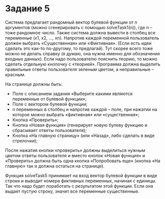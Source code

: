# Задание 5

Система предлагает рандомный вектор булевой функции от n аргументов (можно сгенерировать с помощью solveTask1(n)), где n – тоже рандомное число.
Также система должна вывести в столбец все переменные (x1, x2, …, xn).
Напротив каждой переменной пользователь должен выбрать «Существенная» или «Фиктивная». (Если есть идеи сделать это как-то по-другому, то предлагай).
Тут скорее всего тоже можно не делать справку (я думаю, она нужна именно для обозначения входных данных). Если надо пользователю пояснить теорию, то можно сделать отдельную кнопочку с «теорией».
Программа должна выделить правильные ответы пользователя зеленым цветом, а неправильные – красным.

На странице должны быть:

-	Поле с описанием задания «Выберите какими являются переменные от булевой функции»;
-	Поле с вектором булевой функции;
-	n переменных в столбец и напротив каждой – поле, при нажатии на которое можно выбрать «фиктивная» или «существенная»;
-	Кнопка «Проверить»;
-	Кнопка «Новая функция» (генерирует новую булеву функцию и сбрасывает ответы пользователя);
-	Кнопка «На главную страницу» (или «Назад», либо сделать в виде стрелочки);

После нажатия кнопки «проверить» должны выделиться нужным цветом ответы пользователя и вместо кнопок «Новая функция» и «Проверить» должна быть одна кнопка «Попробовать еще» (кнопка «На главную» так и должна остаться на странице).

Функция solveTask5 принимает на вход вектор булевой функции в виде строки и выводит номера фиктивных переменных, начиная с единицы. Так что надо будет поработать с результатом этой функции. Если она выдает пустую строку, значит все переменные существенные.

